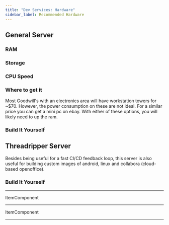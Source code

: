 ```yaml
---
title: "Dev Services: Hardware"
sidebar_label: Recommended Hardware
---
```


## General Server
### RAM
### Storage
### CPU Speed
### Where to get it

Most Goodwill's with an electronics area will have workstation towers for ~$70. However, the power consumption on these are not ideal.  For a similar price you can get a mini pc on ebay. With either of these options, you will likely need to up the ram.

### Build It Yourself





## Threadripper Server
Besides being useful for a fast CI/CD feedback loop, this server is also useful for building custom images of android, linux and collabora (cloud-based openoffice).

### Build It Yourself
---
ItemComponent

---
ItemComponent

----
